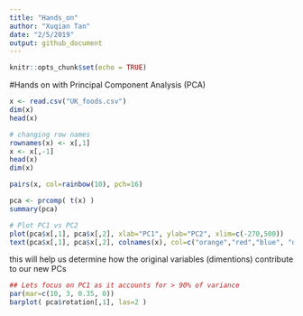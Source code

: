 ```yaml
---
title: "Hands_on"
author: "Xuqian Tan"
date: "2/5/2019"
output: github_document
---
```


```r
knitr::opts_chunk$set(echo = TRUE)
```

#Hands on with Principal Component Analysis (PCA)

```r
x <- read.csv("UK_foods.csv")
dim(x)
head(x)
```

```r
# changing row names
rownames(x) <- x[,1]
x <- x[,-1]
head(x)
dim(x)
```

```r
pairs(x, col=rainbow(10), pch=16)
```

```r
pca <- prcomp( t(x) )
summary(pca)
```


```r
# Plot PC1 vs PC2
plot(pca$x[,1], pca$x[,2], xlab="PC1", ylab="PC2", xlim=c(-270,500))
text(pca$x[,1], pca$x[,2], colnames(x), col=c("orange","red","blue", "darkgreen"))
```


this will help us determine how the original variables (dimentions) contribute to our new PCs
```r
## Lets focus on PC1 as it accounts for > 90% of variance 
par(mar=c(10, 3, 0.35, 0))
barplot( pca$rotation[,1], las=2 )
```












